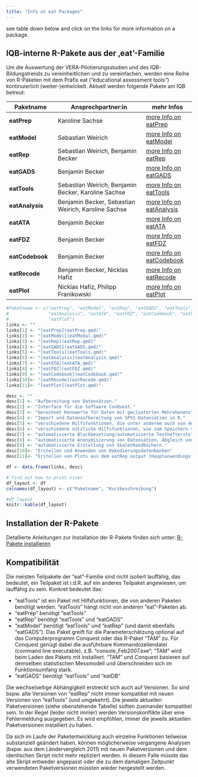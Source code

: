 ```yaml
---
title: "Info on eat Packages"
---
```


see table down below and click on the links for more information on a package.

## IQB-interne R-Pakete aus der ‚eat'-Familie

Um die Auswertung der VERA-Pilotierungsstudien und des IQB-Bildungstrends zu vereinheitlichen und zu vereinfachen, werden eine Reihe von R-Paketen mit dem Präfix eat ("educational assessment tools") kontinuierlich (weiter-)entwickelt. Aktuell werden folgende Pakete am IQB betreut:

| Paketname       | Ansprechpartner:in                                  | mehr Infos                          |
|-------------------|----------------------------------|-------------------|
| **eatPrep**     | Karoline Sachse                                     | [more Info on eatPrep](eatPrep.qmd) |
| **eatModel**    | Sebastian Weirich                                   | [more Info on eatModel](eatModel.qmd) |
| **eatRep**      | Sebastian Weirich, Benjamin Becker                  | [more Info on eatRep](eatRep.qmd) |
| **eatGADS**     | Benjamin Becker                                     | [more Info on eatGADS](eatGADS.qmd) |
| **eatTools**    | Sebastian Weirich, Benjamin Becker, Karoline Sachse | [more Info on eatTools](eatTools.qmd) |
| **eatAnalysis** | Benjamin Becker, Sebastian Weirich, Karoline Sachse | [more Info on eatAnalysis](eatAnalysis.qmd) |
| **eatATA**      | Benjamin Becker                                     | [more Info on eatATA](eatATA.qmd) |
| **eatFDZ**      | Benjamin Becker                                     | [more Info on eatFDZ](eatFDZ.qmd) |
| **eatCodebook** | Benjamin Becker                                     | [more Info on eatCodebook](eatCodebook.qmd) |
| **eatRecode**   | Benjamin Becker, Nicklas Hafiz                      | [more Info on eatRecode](eatRecode.qmd) |
| **eatPlot**     | Nicklas Hafiz, Philipp Franikowski                  | [more Info on eatPlot](eatPlot.qmd) |



```r
#Paketname <- c("eatPrep", "eatModel", "eatRep", "eatGADS", "eatTools", 
#               "eatAnalysis", "eatATA", "eatFDZ", "eatCodebook", "eatRecode", 
#               "eatPlot")
links <- ""
links[1] <- "[eatPrep](eatPrep.qmd)"
links[2] <- "[eatModel](eatModal.qmd)"
links[3] <- "[eatRep](eatRep.qmd)"
links[4] <- "[eatGADS](eatGADS.qmd)"
links[5] <- "[eatTools](eatTools.qmd)"
links[6] <- "[eatAnalysis](eatAnalysis.qmd)"
links[7] <- "[eatATA](eatATA.qmd)"
links[8] <- "[eatFDZ](eatFDZ.qmd)"
links[9] <- "[eatCodebook](eatCodebook.qmd)"
links[10]<- "[eatRecode](eatRecode.qmd)"
links[11]<- "[eatPlot](eatPlot.qmd)"

desc <- ""
desc[1] <- "Aufbereitung von Datensätzen."
desc[2] <- "Interface für die Software ConQuest."
desc[3] <- "berechnet Kennwerte für Daten mit geclusterten Mehrebenenstrukturen mit imputierten Daten."
desc[4] <- "Import und Datenaufbereitung von SPSS Datensätzen in R."
desc[5] <- "verschiedene Hilfsfunktionen, die unter anderem auch von den Paketen 'eatPrep', 'eatModel', 'eatGADS' und 'eatRep' benötigt werden."
desc[6] <- "verschiedene nützliche Hilfsfunktionen, wie zum Speichern von Excel-Datein, Speichern von Analyse-Ergebnissen von lm4 und Simulieren von IRT-Responses."
desc[7] <- "automatisierte Blockbesetzung/automatisierte Testhefterstellung."
desc[8] <- "automatisierte Anonymisierung von Datensätzen, Abgleich von pdf-Dokumenten (zB Skalenhandbüchern) und Datensätzen."
desc[9] <- "automatisierte Erstellung von Skalenhandbüchern."
desc[10]<- "Erstellen und Anwenden von Rekodierungsdatenbanken"
desc[11]<- "Erstellen von Plots aus dem eatRep output (Hauptanwendungsfall: Bildungstrend)."

df <- data.frame(links, desc)

# find out how to print nicer
df_layout <- df
colnames(df_layout) <- c("Paketname", "Kurzbeschreibung")

#df_layout
knitr::kable(df_layout)

```


## Installation der R-Pakete

Detallierte Anleitungen zur Installation der R-Pakete finden sich unter: [R-Pakete installieren](http://iqbstaff.pbworks.com/w/page/138429033/R-Pakete%20Installieren)

## Kompatibilität

Die meisten Teilpakete der "eat"-Familie sind nicht isoliert lauffähig, das bedeutet, ein Teilpaket ist i.d.R. auf ein anderes Teilpaket angewiesen, um lauffähig zu sein. Konkret bedeutet das:

-   "eatTools" ist ein Paket mit Hilfsfunktionen, die von anderen Paketen benötigt werden. "eatTools" hängt nicht von anderen "eat"-Paketen ab.
-   "eatPrep" benötigt "eatTools"
-   "eatRep" benötigt "eatTools" und "eatGADS"
-   "eatModel" benötigt "eatTools" und "eatRep" (und damit ebenfalls "eatGADS"). Das Paket greift für die Parameterschätzung optional auf das Computerprogramm Conquest oder das R-Paket "TAM" zu. Für Conquest genügt dabei die ausführbare Kommandozeilendatei (command line executable), z.B. "console_Feb2007.exe"; "TAM" wird beim Laden des Pakets mit installiert. "TAM" und Conquest basieren auf demselben statistischen Messmodell und überschneiden sich im Funktionsumfang stark.
-   "eatGADS" benötigt "eatTools" und "eatDB"

Die wechselseitige Abhängigkeit erstreckt sich auch auf Versionen. So sind bspw. alte Versionen von "eatRep" nicht immer kompatibel mit neuen Versionen von "eatTools" (und umgekehrt). Die jeweils aktuellen Paketversionen (siehe obenstehende Tabelle) sollten zueinander kompatibel sein. In der Regel (leider nicht immer) werden Versionskonflikte über eine Fehlermeldung ausgegeben. Es wird empfohlen, immer die jeweils aktuellen Paketversionen installiert zu haben.

Da sich im Laufe der Paketentwicklung auch einzelne Funktionen teilweise substanziell geändert haben, können möglicherweise vergangene Analysen (bspw. aus dem Ländervergleich 2011) mit neuen Paketversionen und dem identischen Skript nicht mehr repliziert werden. In diesem Falle müsste das alte Skript entweder angepasst oder die zu dem damaligen Zeitpunkt verwendeten Paketversionen müssten wieder hergestellt werden.
